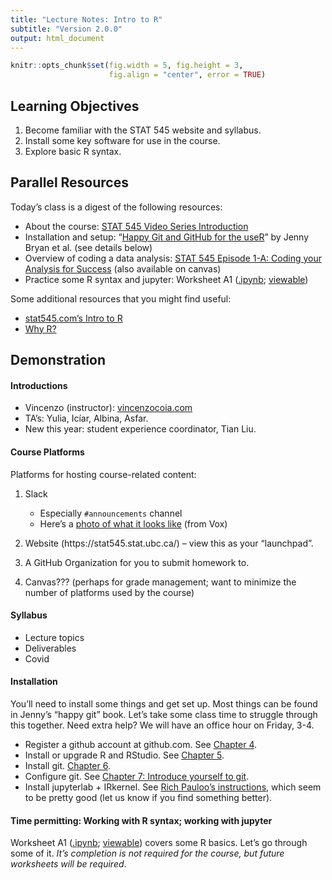 ```yaml
---
title: "Lecture Notes: Intro to R"
subtitle: "Version 2.0.0"
output: html_document
---
```


```r
knitr::opts_chunk$set(fig.width = 5, fig.height = 3, 
                      fig.align = "center", error = TRUE)
```


## Learning Objectives

1. Become familiar with the STAT 545 website and syllabus.
2. Install some key software for use in the course. 
2. Explore basic R syntax.

## Parallel Resources

Today's class is a digest of the following resources:

- About the course: [STAT 545 Video Series Introduction](https://www.youtube.com/watch?v=6REhJVsbbAM)
- Installation and setup: "[Happy Git and GitHub for the useR](https://happygitwithr.com/)" by Jenny Bryan et al. (see details below)
- Overview of coding a data analysis: [STAT 545 Episode 1-A: Coding your Analysis for Success](https://youtu.be/91LmBj29-Sc) (also available on canvas)
- Practice some R syntax and jupyter: Worksheet A1 ([.ipynb](https://raw.githubusercontent.com/UBC-STAT/stat545.stat.ubc.ca/master/content/worksheets/worksheet_a01.ipynb); [viewable](https://github.com/UBC-STAT/stat545.stat.ubc.ca/blob/master/content/worksheets/worksheet_a01.ipynb))

Some additional resources that you might find useful:

- [stat545.com's Intro to R](https://stat545.com/r-basics.html)
- [Why R?](https://cfss.uchicago.edu/setup/what-is-r/)

## Demonstration

#### Introductions

- Vincenzo (instructor): [vincenzocoia.com](https://vincenzocoia.com/)
- TA's: Yulia, Icíar, Albina, Asfar.
- New this year: student experience coordinator, Tian Liu.

#### Course Platforms

Platforms for hosting course-related content:

1. Slack
    - Especially `#announcements` channel
    - Here's a [photo of what it looks like](https://cdn.vox-cdn.com/thumbor/ljup85YXH0uSunvONPrkkys_1po=/0x0:1980x1320/1820x1213/filters:focal(832x502:1148x818):format(webp)/cdn.vox-cdn.com/uploads/chorus_image/image/66517684/slacknewdesign.0.jpg) (from Vox) 
    
2. Website (https://stat545.stat.ubc.ca/) -- view this as your "launchpad". 

3. A GitHub Organization for you to submit homework to.

4. Canvas??? (perhaps for grade management; want to minimize the number of platforms used by the course)

#### Syllabus

- Lecture topics
- Deliverables
- Covid

#### Installation

You'll need to install some things and get set up. Most things can be found in Jenny's "happy git" book. Let's take some class time to struggle through this together. Need extra help? We will have an office hour on Friday, 3-4. 

- Register a github account at github.com. See [Chapter 4](https://happygitwithr.com/github-acct.html).
- Install or upgrade R and RStudio. See [Chapter 5](https://happygitwithr.com/install-r-rstudio.html).
- Install git. [Chapter 6](https://happygitwithr.com/install-git.html).
- Configure git. See [Chapter 7: Introduce yourself to git](https://happygitwithr.com/hello-git.html).
- Install jupyterlab + IRkernel. See [Rich Pauloo's instructions](https://richpauloo.github.io/2018-05-16-Installing-the-R-kernel-in-Jupyter-Lab/), which seem to be pretty good (let us know if you find something better).

#### Time permitting: Working with R syntax; working with jupyter

Worksheet A1 ([.ipynb](https://raw.githubusercontent.com/UBC-STAT/stat545.stat.ubc.ca/master/content/worksheets/worksheet_a01.ipynb); [viewable](https://github.com/UBC-STAT/stat545.stat.ubc.ca/blob/master/content/worksheets/worksheet_a01.ipynb)) covers some R basics. Let's go through some of it. _It's completion is not required for the course, but future worksheets will be required_.
